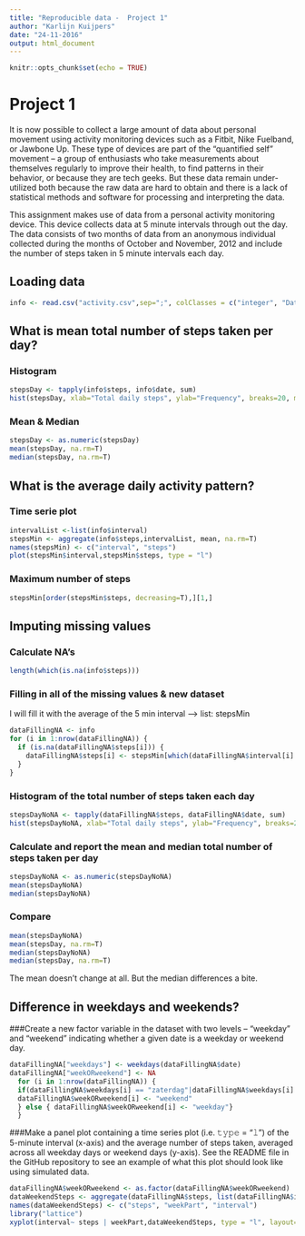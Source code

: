 ```yaml
---
title: "Reproducible data -  Project 1"
author: "Karlijn Kuijpers"
date: "24-11-2016"
output: html_document
---
```


```r
knitr::opts_chunk$set(echo = TRUE)
```

# Project 1
It is now possible to collect a large amount of data about personal movement using activity monitoring devices such as a Fitbit, Nike Fuelband, or Jawbone Up. These type of devices are part of the “quantified self” movement – a group of enthusiasts who take measurements about themselves regularly to improve their health, to find patterns in their behavior, or because they are tech geeks. But these data remain under-utilized both because the raw data are hard to obtain and there is a lack of statistical methods and software for processing and interpreting the data.

This assignment makes use of data from a personal activity monitoring device. This device collects data at 5 minute intervals through out the day. The data consists of two months of data from an anonymous individual collected during the months of October and November, 2012 and include the number of steps taken in 5 minute intervals each day.

## Loading data
```r
info <- read.csv("activity.csv",sep=";", colClasses = c("integer", "Date", "factor"))
```

## What is mean total number of steps taken per day?
### Histogram
```r
stepsDay <- tapply(info$steps, info$date, sum)
hist(stepsDay, xlab="Total daily steps", ylab="Frequency", breaks=20, main="Total number of steps taken per day")
```
### Mean & Median
```r
stepsDay <- as.numeric(stepsDay)
mean(stepsDay, na.rm=T)
median(stepsDay, na.rm=T)
```

## What is the average daily activity pattern?
### Time serie plot
```r
intervalList <-list(info$interval)
stepsMin <- aggregate(info$steps,intervalList, mean, na.rm=T)
names(stepsMin) <- c("interval", "steps")
plot(stepsMin$interval,stepsMin$steps, type = "l")
```
### Maximum number of steps
```r
stepsMin[order(stepsMin$steps, decreasing=T),][1,]
```

## Imputing missing values
### Calculate NA's
```r
length(which(is.na(info$steps)))
```

### Filling in all of the missing values & new dataset
I will fill it with the average of the 5 min interval --> list: stepsMin

```r
dataFillingNA <- info
for (i in 1:nrow(dataFillingNA)) {
  if (is.na(dataFillingNA$steps[i])) {
    dataFillingNA$steps[i] <- stepsMin[which(dataFillingNA$interval[i] == stepsMin$interval), ]$steps
  }
}
```

### Histogram of the total number of steps taken each day
```r
stepsDayNoNA <- tapply(dataFillingNA$steps, dataFillingNA$date, sum)
hist(stepsDayNoNA, xlab="Total daily steps", ylab="Frequency", breaks=20, main="Total number of steps taken per day")
```
### Calculate and report the mean and median total number of steps taken per day
```r
stepsDayNoNA <- as.numeric(stepsDayNoNA)
mean(stepsDayNoNA)
median(stepsDayNoNA)
```
### Compare
```r
mean(stepsDayNoNA)
mean(stepsDay, na.rm=T)
median(stepsDayNoNA)
median(stepsDay, na.rm=T)
```
The mean doesn't change at all. But the median differences a bite. 

## Difference in weekdays and weekends?

###Create a new factor variable in the dataset with two levels – “weekday” and “weekend” indicating whether a given date is a weekday or weekend day.
```r
dataFillingNA["weekdays"] <- weekdays(dataFillingNA$date)
dataFillingNA["weekORweekend"] <- NA
  for (i in 1:nrow(dataFillingNA)) {
  if(dataFillingNA$weekdays[i] == "zaterdag"|dataFillingNA$weekdays[i] == "zondag"){
  dataFillingNA$weekORweekend[i] <- "weekend"
  } else { dataFillingNA$weekORweekend[i] <- "weekday"}
  }
```


###Make a panel plot containing a time series plot (i.e. 𝚝𝚢𝚙𝚎 = "𝚕") of the 5-minute interval (x-axis) and the average number of steps taken, averaged across all weekday days or weekend days (y-axis). See the README file in the GitHub repository to see an example of what this plot should look like using simulated data.
```r
dataFillingNA$weekORweekend <- as.factor(dataFillingNA$weekORweekend)
dataWeekendSteps <- aggregate(dataFillingNA$steps, list(dataFillingNA$interval, dataFillingNA$weekORweekend), FUN = "mean")
names(dataWeekendSteps) <- c("steps", "weekPart", "interval")
library("lattice")
xyplot(interval~ steps | weekPart,dataWeekendSteps, type = "l", layout=c(1,2), xlab= "Interval", ylab= "Number of steps")
```